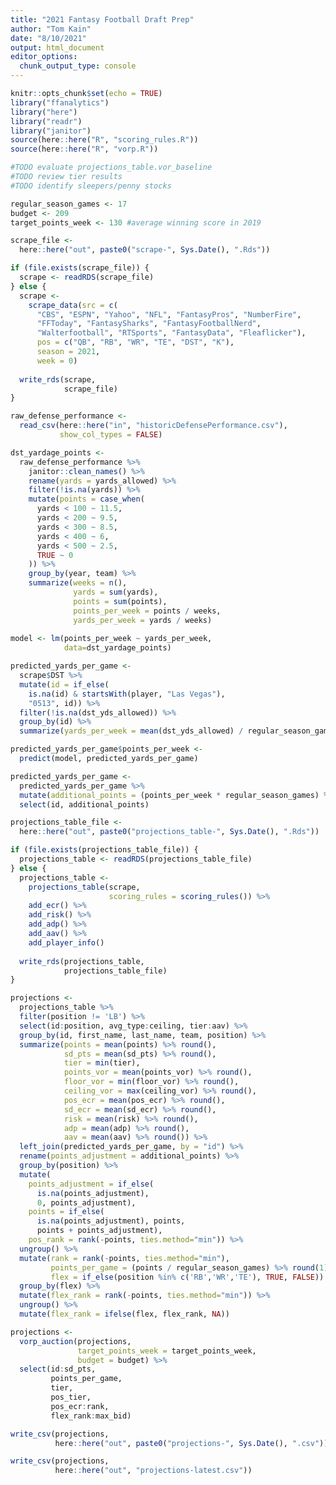 ```yaml
---
title: "2021 Fantasy Football Draft Prep"
author: "Tom Kain"
date: "8/10/2021"
output: html_document
editor_options: 
  chunk_output_type: console
---
```


```r
knitr::opts_chunk$set(echo = TRUE)
library("ffanalytics")
library("here")
library("readr")
library("janitor")
source(here::here("R", "scoring_rules.R"))
source(here::here("R", "vorp.R"))
```

```r
#TODO evaluate projections_table.vor_baseline
#TODO review tier results
#TODO identify sleepers/penny stocks

regular_season_games <- 17
budget <- 209
target_points_week <- 130 #average winning score in 2019
```

```r
scrape_file <- 
  here::here("out", paste0("scrape-", Sys.Date(), ".Rds"))

if (file.exists(scrape_file)) {
  scrape <- readRDS(scrape_file)
} else {
  scrape <- 
    scrape_data(src = c(
      "CBS", "ESPN", "Yahoo", "NFL", "FantasyPros", "NumberFire", 
      "FFToday", "FantasySharks", "FantasyFootballNerd", 
      "Walterfootball", "RTSports", "FantasyData", "Fleaflicker"), 
      pos = c("QB", "RB", "WR", "TE", "DST", "K"),
      season = 2021, 
      week = 0)
  
  write_rds(scrape, 
            scrape_file)
}
```

```r
raw_defense_performance <- 
  read_csv(here::here("in", "historicDefensePerformance.csv"),
           show_col_types = FALSE)

dst_yardage_points <-
  raw_defense_performance %>% 
    janitor::clean_names() %>% 
    rename(yards = yards_allowed) %>% 
    filter(!is.na(yards)) %>% 
    mutate(points = case_when(
      yards < 100 ~ 11.5,
      yards < 200 ~ 9.5,
      yards < 300 ~ 8.5,
      yards < 400 ~ 6,
      yards < 500 ~ 2.5,
      TRUE ~ 0
    )) %>% 
    group_by(year, team) %>% 
    summarize(weeks = n(),
              yards = sum(yards),
              points = sum(points),
              points_per_week = points / weeks,
              yards_per_week = yards / weeks)
  
model <- lm(points_per_week ~ yards_per_week,
            data=dst_yardage_points)

predicted_yards_per_game <- 
  scrape$DST %>% 
  mutate(id = if_else(
    is.na(id) & startsWith(player, "Las Vegas"),
    "0513", id)) %>% 
  filter(!is.na(dst_yds_allowed)) %>% 
  group_by(id) %>% 
  summarize(yards_per_week = mean(dst_yds_allowed) / regular_season_games)

predicted_yards_per_game$points_per_week <- 
  predict(model, predicted_yards_per_game)

predicted_yards_per_game <-
  predicted_yards_per_game %>% 
  mutate(additional_points = (points_per_week * regular_season_games) %>% round()) %>% 
  select(id, additional_points)
```

```r
projections_table_file <- 
  here::here("out", paste0("projections_table-", Sys.Date(), ".Rds"))

if (file.exists(projections_table_file)) {
  projections_table <- readRDS(projections_table_file)
} else {
  projections_table <- 
    projections_table(scrape,
                      scoring_rules = scoring_rules()) %>% 
    add_ecr() %>% 
    add_risk() %>%
    add_adp() %>% 
    add_aav() %>% 
    add_player_info()
  
  write_rds(projections_table, 
            projections_table_file)
}
```

```r
projections <-
  projections_table %>%
  filter(position != 'LB') %>% 
  select(id:position, avg_type:ceiling, tier:aav) %>% 
  group_by(id, first_name, last_name, team, position) %>% 
  summarize(points = mean(points) %>% round(),
            sd_pts = mean(sd_pts) %>% round(),
            tier = min(tier),
            points_vor = mean(points_vor) %>% round(),
            floor_vor = min(floor_vor) %>% round(),
            ceiling_vor = max(ceiling_vor) %>% round(),
            pos_ecr = mean(pos_ecr) %>% round(),
            sd_ecr = mean(sd_ecr) %>% round(),
            risk = mean(risk) %>% round(),
            adp = mean(adp) %>% round(),
            aav = mean(aav) %>% round()) %>% 
  left_join(predicted_yards_per_game, by = "id") %>%
  rename(points_adjustment = additional_points) %>% 
  group_by(position) %>% 
  mutate(
    points_adjustment = if_else(
      is.na(points_adjustment), 
      0, points_adjustment),
    points = if_else(
      is.na(points_adjustment), points,
      points + points_adjustment),
    pos_rank = rank(-points, ties.method="min")) %>% 
  ungroup() %>% 
  mutate(rank = rank(-points, ties.method="min"),
         points_per_game = (points / regular_season_games) %>% round(1),
         flex = if_else(position %in% c('RB','WR','TE'), TRUE, FALSE)) %>% 
  group_by(flex) %>% 
  mutate(flex_rank = rank(-points, ties.method="min")) %>% 
  ungroup() %>% 
  mutate(flex_rank = ifelse(flex, flex_rank, NA))

projections <- 
  vorp_auction(projections, 
               target_points_week = target_points_week,
               budget = budget) %>% 
  select(id:sd_pts, 
         points_per_game, 
         tier, 
         pos_tier, 
         pos_ecr:rank, 
         flex_rank:max_bid)

write_csv(projections, 
          here::here("out", paste0("projections-", Sys.Date(), ".csv")))

write_csv(projections, 
          here::here("out", "projections-latest.csv"))
```
